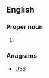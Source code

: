 ==English==

===Proper noun===
{{en-proper noun}}

# {{label|en|biblical}} {{abbreviation of|Susanna|lang=en}}

===Anagrams===
* [[USS#English|USS]]